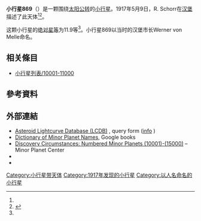 {{Infobox planet
 | minorplanet     = yes
 | name            = 869 Mellena
 | background      = #D6D6D6
 | image = 
 | image_size      = 
 | caption         =
 | discovery_ref   =  <ref name="MPC-object" />
 | discoverer      = [[R._Schorr|R. Schorr]]
 | discovery_site  = [[汉堡|汉堡]]
 | discovered      = 1917年5月9日
 | mpc_name        = 869 Mellena
 | alt_names       = 869 Mellena
 | pronounced      = 
 | named_after     = <ref name="MPC-object" />
 | mp_category     = [[主帶小行星|主帶小行星]] <ref name="MPC-object" /><ref name="jpldata" />
 | orbit_ref       = <ref name="a">[http://ssd.jpl.nasa.gov/sbdb.cgi?sstr=869 869] {{Wayback|url=http://ssd.jpl.nasa.gov/sbdb.cgi?sstr=869 |date=20210810025356 }}，小行星數據庫瀏覽器（JPL Small-Body Database Browser）－[[美国国家航空航天局|美国国家航空航天局]]喷气推进实验室</ref>
 | epoch           = 2018-03-23.0（[[儒略日|JD]] 2458200.5）
 | uncertainty     = 0
 | observation_arc = 
 | aphelion = {{convert|3.281|AU|km|3|abbr=on|lk=out}}
 | perihelion      = {{convert|2.0963541|AU|km|3|abbr=on}}
 | semimajor       = 2.6886858
 | eccentricity    = 0.2203053
 | period          = 4.41[[儒略年|yr]]
 | mean_anomaly    = 271.38993[[度|°]]
 | mean_motion     = {{Deg2DMS|0.22355980|sup=ms}} / day
 | inclination     = 7.83802
 | asc_node        = 154.91327°
 | arg_peri        = 107.25401
 | mean_diameter   = 
 | rotation        = 
 | albedo          =
 | spectral_type   =
 | abs_magnitude   = 11.9<ref name="jpldata" />
}}
'''小行星869'''（{{lang-en|869 Mellena}}）是一颗围绕[[太阳|太阳]][[公转|公转]]的[[小行星|小行星]]。1917年5月9日，R. Schorr在[[汉堡|汉堡]]描述了此天体<ref name="a" /><ref>{{cite news|title=小行星列表|url=http://cfa-www.harvard.edu/iau/lists/NumberedMPs.txt|accessdate=2018-10-19|newspaper=哈佛大学|archive-date=2008-05-17|archive-url=https://web.archive.org/web/20080517010638/http://cfa-www.harvard.edu/iau/lists/NumberedMPs.txt|dead-url=no}}</ref>。

这颗小行星的[[绝对星等|绝对星等]]为11.9等<ref name="a" />。小行星869以当时的汉堡市长Werner von Melle命名。

== 相关條目 ==
*[[小行星列表/10001-11000|小行星列表/10001-11000]]

== 參考資料 ==
{{reflist|refs=

<ref name="jpldata">{{cite web
  |type       = 2018-01-26 last obs.
  |title      = JPL Small-Body Database Browser:869 Mellena-869 Mellena
  |url        = https://ssd.jpl.nasa.gov/sbdb.cgi?sstr=869
  |publisher  = [[Jet_Propulsion_Laboratory|Jet Propulsion Laboratory]]
  |accessdate = 28 March 2018}}</ref>

<ref name="MPC-object">{{cite web
  |title      = 869 Mellena
  |work      = Minor Planet Center
  |url      = https://www.minorplanetcenter.net/db_search/show_object?object_id=869
  |accessdate      = 28 March 2018
  |archive-date      = 2016-03-04
  |archive-url      = https://web.archive.org/web/20160304113248/http://minorplanetcenter.net/db_search/show_object?object_id=869
  |dead-url      = no
  }}</ref>

}}

==  外部連結 ==
* [http://www.minorplanet.info/PHP/lcdbsummaryquery.php Asteroid Lightcurve Database (LCDB)] {{Wayback|url=http://www.minorplanet.info/PHP/lcdbsummaryquery.php |date=20171210173955 }}, query form ([http://www.minorplanet.info/lightcurvedatabase.html info] {{Wayback|url=http://www.minorplanet.info/lightcurvedatabase.html |date=20171216050541 }})
* [https://books.google.com/books?id=aeAg1X7afOoC&pg Dictionary of Minor Planet Names], Google books
* [http://www.minorplanetcenter.net/iau/lists/NumberedMPs010001.html Discovery Circumstances: Numbered Minor Planets (10001)-(15000)] {{Wayback|url=http://www.minorplanetcenter.net/iau/lists/NumberedMPs010001.html |date=20180612162317 }} – Minor Planet Center
* {{AstDys|869}}
* {{JPL small body}}

{{Minor Planet Number|[[小行星868|小行星868]]|[[小行星870|小行星870]]}}
{{小天体}}

[[Category:小行星带天体|Category:小行星带天体]]
[[Category:1917年发现的小行星|Category:1917年发现的小行星]]
[[Category:以人名命名的小行星|Category:以人名命名的小行星]]